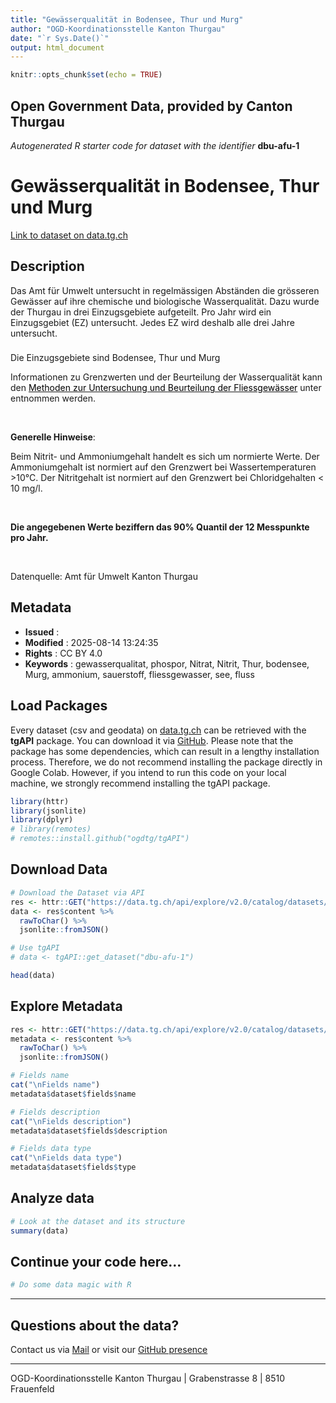```yaml
---
title: "Gewässerqualität in Bodensee, Thur und Murg"
author: "OGD-Koordinationsstelle Kanton Thurgau"
date: "`r Sys.Date()`"
output: html_document
---
```


```r
knitr::opts_chunk$set(echo = TRUE)
```

## Open Government Data, provided by **Canton Thurgau**
*Autogenerated R starter code for dataset with the identifier* **dbu-afu-1**


# **Gewässerqualität in Bodensee, Thur und Murg**

[Link to dataset on data.tg.ch](https://data.tg.ch/explore/dataset/dbu-afu-1/information/)

## Description

<p class='MsoNormal' style='margin-bottom: 16.8pt; line-height: normal; background-image: initial; background-position: initial; background-size: initial; background-repeat: initial; background-attachment: initial; background-origin: initial; background-clip: initial;'>Das Amt für Umwelt untersucht in regelmässigen Abständen die grösseren Gewässer auf ihre chemische und biologische Wasserqualität. Dazu wurde der Thurgau in drei Einzugsgebiete aufgeteilt. Pro Jahr wird ein Einzugsgebiet (EZ) untersucht. Jedes EZ wird deshalb alle drei Jahre untersucht.<o:p></o:p></p><p class='MsoNormal' style='margin-bottom: 6pt; line-height: normal; background-image: initial; background-position: initial; background-size: initial; background-repeat: initial; background-attachment: initial; background-origin: initial; background-clip: initial;'>Die Einzugsgebiete sind Bodensee, Thur und Murg<o:p></o:p></p><p class='MsoNormal' style='margin-bottom: 6pt; line-height: normal; background-image: initial; background-position: initial; background-size: initial; background-repeat: initial; background-attachment: initial; background-origin: initial; background-clip: initial;'>Informationen zu Grenzwerten und der Beurteilung der Wasserqualität kann den <a href='https://www.bafu.admin.ch/dam/bafu/de/dokumente/wasser/uv-umwelt-vollzug/methoden_zur_untersuchungundbeurteilungderfliessgewaesserchemisc.pdf.download.pdf/methoden_zur_untersuchungundbeurteilungderfliessgewaesserchemisc.pdf' target='_blank'><span style='color: windowtext;'>Methoden zur Untersuchung und </span></a><a href='https://www.bafu.admin.ch/dam/bafu/de/dokumente/wasser/uv-umwelt-vollzug/methoden_zur_untersuchungundbeurteilungderfliessgewaesserchemisc.pdf.download.pdf/methoden_zur_untersuchungundbeurteilungderfliessgewaesserchemisc.pdf' target='_blank'><span style='color: windowtext;'>Beurteilung der Fliessgewässer</span></a> unter entnommen werden.<o:p></o:p></p><p class='MsoNormal' style='margin-bottom: 6pt; line-height: normal; background-image: initial; background-position: initial; background-size: initial; background-repeat: initial; background-attachment: initial; background-origin: initial; background-clip: initial;'><o:p> </o:p></p><p class='MsoNormal' style='margin-bottom: 6pt; line-height: normal; background-image: initial; background-position: initial; background-size: initial; background-repeat: initial; background-attachment: initial; background-origin: initial; background-clip: initial;'><b>Generelle Hinweise</b>:</p><p class='MsoNormal' style='margin-bottom: 6pt; line-height: normal; background-image: initial; background-position: initial; background-size: initial; background-repeat: initial; background-attachment: initial; background-origin: initial; background-clip: initial;'><span style='font-family: inherit; font-size: 0.875rem;'>Beim Nitrit- und Ammoniumgehalt handelt es sich um normierte Werte. Der Ammoniumgehalt ist normiert auf den Grenzwert bei Wassertemperaturen &gt;10°C. Der Nitritgehalt ist normiert auf den Grenzwert bei Chloridgehalten &lt; 10 mg/l.</span></p><p class='MsoNormal' style='margin-bottom: 6pt; background-image: initial; background-position: initial; background-size: initial; background-repeat: initial; background-attachment: initial; background-origin: initial; background-clip: initial;'><o:p></o:p></p><p class='MsoNormal' style='margin-bottom: 6pt; line-height: normal; background-image: initial; background-position: initial; background-size: initial; background-repeat: initial; background-attachment: initial; background-origin: initial; background-clip: initial;'><br/></p><p class='MsoNormal' style='margin-bottom: 6pt; line-height: normal; background-image: initial; background-position: initial; background-size: initial; background-repeat: initial; background-attachment: initial; background-origin: initial; background-clip: initial;'><b>Die angegebenen Werte beziffern das 90% Quantil der 12 Messpunkte pro Jahr.</b></p><p class='MsoNormal'><span style='font-family: inherit; font-size: 0.875rem;'><br/></span></p><p class='MsoNormal'><span style='font-family: inherit; font-size: 0.875rem;'>Datenquelle: Amt für Umwelt Kanton Thurgau</span><br/></p>

## Metadata

- **Issued**                   : 
- **Modified**                 : 2025-08-14 13:24:35
- **Rights**                   : CC BY 4.0
- **Keywords**                 : gewasserqualitat, phospor, Nitrat, Nitrit, Thur, bodensee, Murg, ammonium, sauerstoff, fliessgewasser, see, fluss

## Load Packages

Every dataset (csv and geodata) on [data.tg.ch](https://data.tg.ch/pages/start/) can be retrieved with the **tgAPI** package. You can download it via [GitHub](https://github.com/ogdtg/tgAPI). Please note that the package has some dependencies, which can result in a lengthy installation process. Therefore, we do not recommend installing the package directly in Google Colab. However, if you intend to run this code on your local machine, we strongly recommend installing the tgAPI package.

```r
library(httr)
library(jsonlite)
library(dplyr)
# library(remotes)
# remotes::install.github("ogdtg/tgAPI")

```


## Download Data


```r
# Download the Dataset via API
res <- httr::GET("https://data.tg.ch/api/explore/v2.0/catalog/datasets/dbu-afu-1/exports/json")
data <- res$content %>%
  rawToChar() %>%
  jsonlite::fromJSON()

# Use tgAPI
# data <- tgAPI::get_dataset("dbu-afu-1")

head(data)

```


## Explore Metadata

```r

res <- httr::GET("https://data.tg.ch/api/explore/v2.0/catalog/datasets/dbu-afu-1")
metadata <- res$content %>%
  rawToChar() %>%
  jsonlite::fromJSON()

# Fields name
cat("\nFields name")
metadata$dataset$fields$name

# Fields description
cat("\nFields description")
metadata$dataset$fields$description

# Fields data type
cat("\nFields data type")
metadata$dataset$fields$type

```


## Analyze data

```r

# Look at the dataset and its structure
summary(data)

```


## Continue your code here...


```r
# Do some data magic with R
```

------------------------------------------------------------------------

## Questions about the data?

Contact us via [Mail](mailto:ogd@tg.ch) or visit our [GitHub presence](https://github.com/ogdtg)


------------------------------------------------------------------------

OGD-Koordinationsstelle Kanton Thurgau | Grabenstrasse 8 | 8510 Frauenfeld
